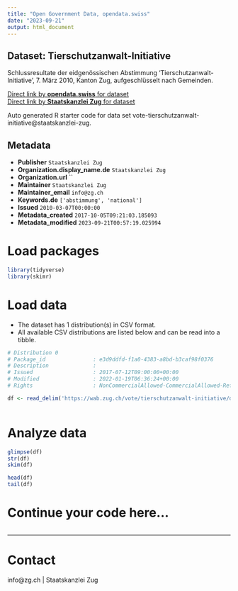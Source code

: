 ```yaml
---
title: "Open Government Data, opendata.swiss"
date: "2023-09-21"
output: html_document
---
```


## Dataset: Tierschutzanwalt-Initiative

Schlussresultate der eidgenössischen Abstimmung 'Tierschutzanwalt-Initiative', 7. März 2010, Kanton Zug, aufgeschlüsselt nach Gemeinden.

[Direct link by **opendata.swiss** for dataset](https://opendata.swiss/de/dataset/tierschutzanwalt-initiative)<br>
[Direct link by **Staatskanzlei Zug** for dataset](https://wab.zug.ch/vote/tierschutzanwalt-initiative/data)

Auto generated R starter code for data set vote-tierschutzanwalt-initiative@staatskanzlei-zug.

## Metadata

- **Publisher** `Staatskanzlei Zug`
- **Organization.display_name.de** `Staatskanzlei Zug`
- **Organization.url** ``
- **Maintainer** `Staatskanzlei Zug`
- **Maintainer_email** `info@zg.ch`
- **Keywords.de** `['abstimmung', 'national']`
- **Issued** `2010-03-07T00:00:00`
- **Metadata_created** `2017-10-05T09:21:03.185093`
- **Metadata_modified** `2023-09-21T00:57:19.025994`


# Load packages

```r

library(tidyverse)
library(skimr)

```

# Load data

-   The dataset has 1 distribution(s) in CSV format.
-   All available CSV distributions are listed below and can be read into a tibble.

```r

# Distribution 0
# Package_id               : e3d9ddfd-f1a0-4383-a8bd-b3caf98f0376
# Description              : 
# Issued                   : 2017-07-12T09:00:00+00:00
# Modified                 : 2022-01-19T06:36:24+00:00
# Rights                   : NonCommercialAllowed-CommercialAllowed-ReferenceRequired

df <- read_delim('https://wab.zug.ch/vote/tierschutzanwalt-initiative/data-csv')



```

# Analyze data

```r

glimpse(df)
str(df)
skim(df)

head(df)
tail(df)

```

# Continue your code here...

```r

```

------------------------------------------------------------------------

# Contact

info@zg.ch | Staatskanzlei Zug
